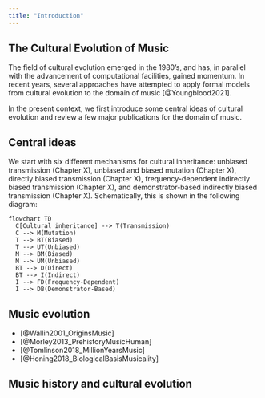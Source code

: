 ```yaml
---
title: "Introduction"
---
```


## The Cultural Evolution of Music

The field of cultural evolution emerged in the 1980's, 
and has, in parallel with the advancement of computational facilities,
gained momentum. In recent years, several approaches have attempted to 
apply formal models from cultural evolution to the domain of music [@Youngblood2021]. 

In the present context, we first introduce some central ideas of cultural evolution and review a few major publications for the domain of music.

## Central ideas

We start with six different mechanisms for cultural inheritance: unbiased transmission (Chapter X), unbiased and biased mutation (Chapter X), directly biased transmission (Chapter X), frequency-dependent indirectly biased transmission (Chapter X), and demonstrator-based indirectly biased transmission (Chapter X). Schematically, this is shown in the following diagram:

```mermaid
flowchart TD
  C[Cultural inheritance] --> T(Transmission)
  C --> M(Mutation)
  T --> BT(Biased)
  T --> UT(Unbiased)
  M --> BM(Biased)
  M --> UM(Unbiased)
  BT --> D(Direct)
  BT --> I(Indirect)
  I --> FD(Frequency-Dependent)
  I --> DB(Demonstrator-Based)
```

## Music evolution

- [@Wallin2001_OriginsMusic]
- [@Morley2013_PrehistoryMusicHuman]
- [@Tomlinson2018_MillionYearsMusic]
- [@Honing2018_BiologicalBasisMusicality]

## Music history and cultural evolution